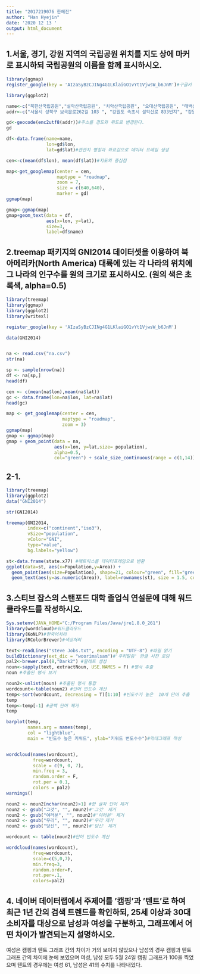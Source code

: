 ```yaml
---
title: "2017219076 한혜진"
author: "Han Hyejin"
date: '2020 12 13 '
output: html_document
---
```


## 1.서울, 경기, 강원 지역의 국립공원 위치를 지도 상에 마커로 표시하되 국립공원의 이름을 함께 표시하시오.
```r
library(ggmap)
register_google(key = 'AIzaSyBzCJINg4G1LKlaiGO1vYt1VjwsW_b6JnM')#구글키 등록

library(ggplot2)

name<-c("북한산국립공원","설악산국립공원", "치악산국립공원", "오대산국립공원", "태백산국립공원")
addr<-c("서울시 성북구 보국문로262길 103 ", "강원도 속초시 설악산로 833번지", "강원도 원주시 소초면 무쇠점2길 26", "강원도 평창군 진부면 오대산로 2", "강원 태백시 태백산로 4778")

gd<-geocode(enc2utf8(addr))#주소를 경도와 위도로 변경한다.
gd

df<-data.frame(name=name,
               lon=gd$lon,
               lat=gd$lat)#관관지 명칭과 좌표값으로 데이터 프레임 생성

cen<-c(mean(df$lon), mean(df$lat))#지도의 중심점

map<-get_googlemap(center = cen,
                   maptype = "roadmap",
                   zoom = 7,
                   size = c(640,640),
                   marker = gd)
ggmap(map)

gmap<-ggmap(map)
gmap+geom_text(data = df,
               aes(x=lon, y=lat),
               size=3,
               label=df$name)

```

## 2.treemap 패키지의 GNI2014 데이터셋을 이용하여 북아메리카(North America) 대륙에 있는 각 나라의 위치에 그 나라의 인구수를 원의 크기로 표시하시오. (원의 색은 초록색, alpha=0.5)

```r
library(treemap)
library(ggmap)
library(ggplot2)
library(writexl)

register_google(key = 'AIzaSyBzCJINg4G1LKlaiGO1vYt1VjwsW_b6JnM')

data(GNI2014)


na <- read.csv("na.csv")
str(na)

sp <- sample(nrow(na))
df <- na[sp,]
head(df)

cen <- c(mean(na$lon),mean(na$lat))
gc <- data.frame(lon=na$lon, lat=na$lat)
head(gc)

map <- get_googlemap(center = cen,
                     maptype = "roadmap",
                     zoom = 3)
ggmap(map)
gmap <- ggmap(map)
gmap + geom_point(data = na,
                  aes(x=lon, y=lat,size= population),
                  alpha=0.5,
                  col="green") + scale_size_continuous(range = c(1,14))

```


## 2-1.
```r
library(treemap)
library(ggplot2)
data("GNI2014")

str(GNI2014)

treemap(GNI2014,         
        index=c("continent","iso3"),             
        vSize="population",        
        vColor="GNI",        
        type="value",          
        bg.labels="yellow") 

st<-data.frame(state.x77) #매트릭스를 데이터프레임으로 변환
ggplot(data=st, aes(x=Population,y=Area)) +
  geom_point(aes(size=Population), shape=21, colour="green", fill="green", alpha=0.5) +
  geom_text(aes(y=as.numeric(Area)), label=rownames(st), size = 1.5, colour="black")

```

## 3.스티브 잡스의 스탠포드 대학 졸업식 연설문에 대해 워드클라우드를 작성하시오.

```r
Sys.setenv(JAVA_HOME="C:/Program Files/Java/jre1.8.0_261")
library(wordcloud)#워드클라우드
library(KoNLP)#한국어처리
library(RColorBrewer)#색상처리

text<-readLines("steve Jobs.txt", encoding = "UTF-8") #파일 읽기
buildDictionary(ext_dic = "woorimalsam")#'우리말씀' 한글 사전 로딩
pal2<-brewer.pal(8,"Dark2") #팔레트 생성
noun<-sapply(text, extractNoun, USE.NAMES = F) #명사 추출
noun #추출된 명사 보기

noun2<-unlist(noun) #추출된 명사 통합
wordcount<-table(noun2) #단어 빈도수 계산
temp<-sort(wordcount, decreasing = T)[1:10] #빈도수가 높은  10개 단어 추출 
temp
temp<-temp[-1] #공백 단어 제거
temp

barplot(temp,                        
        names.arg = names(temp),
        col = "lightblue",
        main = "빈도수 높은 키워드", ylab="키워드 변도수수")#막대그래프 작성


wordcloud(names(wordcount),
          freq=wordcount,
          scale = c(9, 0, 7),
          min.freq = 3,
          random.order = F,
          rot.per = 0.1,
          colors = pal2)
warnings() 

noun2 <- noun2[nchar(noun2)>1] #한 글자 단어 제거
noun2 <- gsub("그것", "", noun2)#'그것' 제거
noun2 <- gsub("여러분", "", noun2)#'여러분' 제거
noun2 <- gsub("우리", "", noun2)#'우리'제거
noun2 <- gsub("당신", "", noun2)#'당신' 제거

wordcount <- table(noun2)#단어 빈도수 계산

wordcloud(names(wordcount),
          freq=wordcount,
          scale=c(5,0,7),
          min.freq=3,
          random.order=F,
          rot.per=.1,
          colors=pal2)

```

## 4. 네이버 데이터랩에서 주제어를 '캠핑'과 '텐트'로 하여 최근 1년 간의 검색 트렌드를 확인하되, 25세 이상과 30대 소비자를 대상으로 남성과 여성을 구분하고, 그래프에서 어떤 차이가 발견되는지 설명하시오.

여성은 캠핑과 텐트 그래프 간의 차이가 거의 보이지 않았으나 남성의 경우 캠핑과 텐트 그래프 간의 차이에 눈에 보였으며 여성, 남성 모두 5월 24일 캠핑 그래프가 100을 찍었으며 텐트의 경우에는 여성 61, 남성은 41의 수치를 나타내었다.
